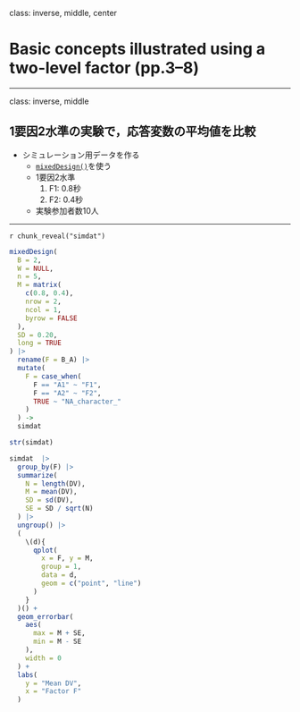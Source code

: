 class: inverse, middle, center

# Basic concepts illustrated using a two-level factor (pp.3--8)

---

class: inverse, middle
<!-- class: inverse, middle, split-50 -->

## 1要因2水準の実験で，応答変数の平均値を比較

- シミュレーション用データを作る
  - [`mixedDesign()`](http://read.psych.uni-potsdam.de/attachments/article/188/mixedDesign.v0.6.3.R)を使う
  - 1要因2水準
      1. F1: 0.8秒
      1. F2: 0.4秒
  - 実験参加者数10人

---

<!--
https://stackoverflow.com/questions/67750561/vertically-scrollable-code-with-rstudio-and-xaringan
-->

`r chunk_reveal("simdat")`

<!--
#### the number of between-subject factors
-->

```r
mixedDesign(
  B = 2,
  W = NULL,
  n = 5,
  M = matrix(
    c(0.8, 0.4),
    nrow = 2,
    ncol = 1,
    byrow = FALSE
  ),
  SD = 0.20,
  long = TRUE
) |>
  rename(F = B_A) |>
  mutate(
    F = case_when(
      F == "A1" ~ "F1",
      F == "A2" ~ "F2",
      TRUE ~ "NA_character_"
    )
  ) -> 
  simdat

str(simdat)
```

```r
simdat  |>
  group_by(F) |>
  summarize(
    N = length(DV),
    M = mean(DV),
    SD = sd(DV),
    SE = SD / sqrt(N)
  ) |>
  ungroup() |>
  (
    \(d){
      qplot(
        x = F, y = M,
        group = 1,
        data = d,
        geom = c("point", "line")
      )
    }
  )() +
  geom_errorbar(
    aes(
      max = M + SE,
      min = M - SE
    ),
    width = 0
  ) +
  labs(
    y = "Mean DV",
    x = "Factor F"
  )
```